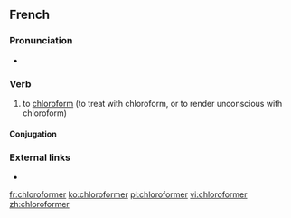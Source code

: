 ==French==

===Pronunciation===
* {{IPA|/klɔ.ʁɔ.fɔʁ.me/|lang=fr}}

===Verb===
{{fr-verb}}

# to [[chloroform]] (to treat with chloroform, or to render unconscious with chloroform)

====Conjugation====
{{fr-conj-auto}}

===External links===
* {{R:TLFi}}

[[fr:chloroformer]]
[[ko:chloroformer]]
[[pl:chloroformer]]
[[vi:chloroformer]]
[[zh:chloroformer]]